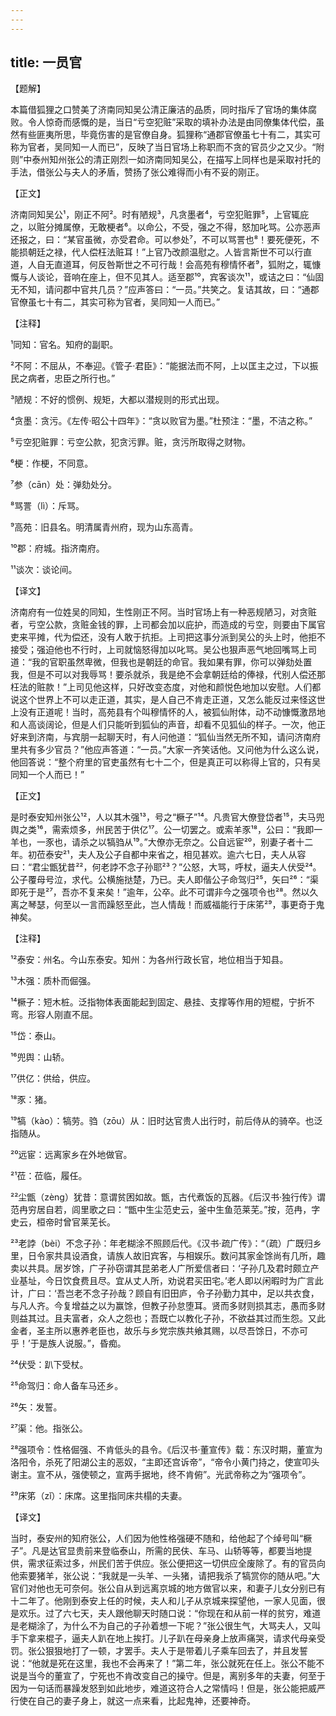 ```yaml
---
---
---
```

title: 一员官
---




【题解】


本篇借狐狸之口赞美了济南同知吴公清正廉洁的品质，同时指斥了官场的集体腐败。令人惊奇而感慨的是，当日“亏空犯赃”采取的填补办法是由同僚集体代偿，虽然有些匪夷所思，毕竟伤害的是官僚自身。狐狸称“通郡官僚虽七十有二，其实可称为官者，吴同知一人而已”，反映了当日官场上称职而不贪的官员少之又少。“附则”中泰州知州张公的清正刚烈一如济南同知吴公，在描写上同样也是采取衬托的手法，借张公与夫人的矛盾，赞扬了张公难得而小有不妥的刚正。


【正文】

济南同知吴公¹，刚正不阿²。时有陋规³，凡贪墨者⁴，亏空犯赃罪⁵，上官辄庇之，以赃分摊属僚，无敢梗者⁶。以命公，不受，强之不得，怒加叱骂。公亦恶声还报之，曰：“某官虽微，亦受君命。可以参处⁷，不可以骂詈也⁸！要死便死，不能损朝廷之禄，代人偿枉法赃耳！”上官乃改颜温慰之。人皆言斯世不可以行直道，人自无直道耳，何反咎斯世之不可行哉！会高苑有穆情怀者⁹，狐附之，辄慷慨与人谈论，音响在座上，但不见其人。适至郡¹⁰，宾客谈次¹¹，或诘之曰：“仙固无不知，请问郡中官共几员？”应声答曰：“一员。”共笑之。复诘其故，曰：“通郡官僚虽七十有二，其实可称为官者，吴同知一人而已。”

【注释】


¹同知：官名。知府的副职。

²不阿：不屈从，不奉迎。《管子·君臣》：“能据法而不阿，上以匡主之过，下以振民之病者，忠臣之所行也。”

³陋规：不好的惯例、规矩，大都以潜规则的形式出现。

⁴贪墨：贪污。《左传·昭公十四年》：“贪以败官为墨。”杜预注：“墨，不洁之称。”

⁵亏空犯赃罪：亏空公款，犯贪污罪。赃，贪污所取得之财物。

⁶梗：作梗，不同意。

⁷参（cān）处：弹劾处分。

⁸骂詈（lì）：斥骂。

⁹高苑：旧县名。明清属青州府，现为山东高青。

¹⁰郡：府城。指济南府。

¹¹谈次：谈论间。





【译文】


济南府有一位姓吴的同知，生性刚正不阿。当时官场上有一种恶规陋习，对贪赃者，亏空公款，贪赃金钱的罪，上司都会加以庇护，而造成的亏空，则要由下属官吏来平摊，代为偿还，没有人敢于抗拒。上司把这事分派到吴公的头上时，他拒不接受；强迫他也不行时，上司就恼怒得加以叱骂。吴公也狠声恶气地回嘴骂上司道：“我的官职虽然卑微，但我也是朝廷的命官。我如果有罪，你可以弹劾处置我，但是不可以对我辱骂！要杀就杀，我是绝不会拿朝廷给的俸禄，代别人偿还那枉法的赃款！”上司见他这样，只好改变态度，对他和颜悦色地加以安慰。人们都说这个世界上不可以走正道，其实，是人自己不肯走正道，又怎么能反过来怪这世上没有正道呢！当时，高苑县有个叫穆情怀的人，被狐仙附体，动不动慷慨激昂地和人高谈阔论，但是人们只能听到狐仙的声音，却看不见狐仙的样子。一次，他正好来到济南，与宾朋一起聊天时，有人问他道：“狐仙当然无所不知，请问济南府里共有多少官员？”他应声答道：“一员。”大家一齐笑话他。又问他为什么这么说，他回答说：“整个府里的官吏虽然有七十二个，但是真正可以称得上官的，只有吴同知一个人而已！”


【正文】

是时泰安知州张公¹²，人以其木强¹³，号之“橛子”¹⁴。凡贵官大僚登岱者¹⁵，夫马兜舆之类¹⁶，需索烦多，州民苦于供亿¹⁷。公一切罢之。或索羊豕¹⁸，公曰：“我即一羊也，一豕也，请杀之以犒驺从¹⁹。”大僚亦无奈之。公自远宦²⁰，别妻子者十二年。初莅泰安²¹，夫人及公子自都中来省之，相见甚欢。逾六七日，夫人从容曰：“君尘甑犹昔²²，何老誖不念子孙耶²³？”公怒，大骂，呼杖，逼夫人伏受²⁴。公子覆母号泣，求代。公横施挞楚，乃已。夫人即偕公子命驾归²⁵，矢曰²⁶：“渠即死于是²⁷，吾亦不复来矣！”逾年，公卒。此不可谓非今之强项令也²⁸。然以久离之琴瑟，何至以一言而躁怒至此，岂人情哉！而威福能行于床笫²⁹，事更奇于鬼神矣。

【注释】


¹²泰安：州名。今山东泰安。知州：为各州行政长官，地位相当于知县。

¹³木强：质朴而倔强。

¹⁴橛子：短木桩。泛指物体表面能起到固定、悬挂、支撑等作用的短棍，宁折不弯。形容人刚直不屈。

¹⁵岱：泰山。

¹⁶兜舆：山轿。

¹⁷供亿：供给，供应。

¹⁸豕：猪。

¹⁹犒（kào）：犒劳。驺（zōu）从：旧时达官贵人出行时，前后侍从的骑卒。也泛指随从。

²⁰远宦：远离家乡在外地做官。

²¹莅：莅临，履任。

²²尘甑（zèng）犹昔：意谓贫困如故。甑，古代煮饭的瓦器。《后汉书·独行传》谓范冉穷居自若，闾里歌之曰：“甑中生尘范史云，釜中生鱼范莱芜。”按，范冉，字史云，桓帝时曾官莱芜长。

²³老誖（bèi）不念子孙：年老糊涂不照顾后代。《汉书·疏广传》：“（疏）广既归乡里，日令家共具设酒食，请族人故旧宾客，与相娱乐。数问其家金馀尚有几所，趣卖以共具。居岁馀，广子孙窃谓其昆弟老人广所爱信者曰：‘子孙几及君时颇立产业基址，今日饮食费且尽。宜从丈人所，劝说君买田宅。’老人即以闲暇时为广言此计，广曰：‘吾岂老不念子孙哉？顾自有旧田庐，令子孙勤力其中，足以共衣食，与凡人齐。今复增益之以为赢馀，但教子孙怠堕耳。贤而多财则损其志，愚而多财则益其过。且夫富者，众人之怨也；吾既亡以教化子孙，不欲益其过而生怨。又此金者，圣主所以惠养老臣也，故乐与乡党宗族共飨其赐，以尽吾馀日，不亦可乎！’于是族人说服。”，昏痴。

²⁴伏受：趴下受杖。

²⁵命驾归：命人备车马还乡。

²⁶矢：发誓。

²⁷渠：他。指张公。

²⁸强项令：性格倔强、不肯低头的县令。《后汉书·董宣传》载：东汉时期，董宣为洛阳令，杀死了阳湖公主的恶奴，“主即还宫诉帝”，“帝令小黄门持之，使宣叩头谢主。宣不从，强使顿之，宣两手据地，终不肯俯”。光武帝称之为“强项令”。

²⁹床笫（zǐ）：床席。这里指同床共榻的夫妻。





【译文】


当时，泰安州的知府张公，人们因为他性格强硬不随和，给他起了个绰号叫“橛子”。凡是达官显贵前来登临泰山，所需的民伕、车马、山轿等等，都要当地提供，需求征索过多，州民们苦于供应。张公便把这一切供应全废除了。有的官员向他索要猪羊，张公说：“我就是一头羊、一头猪，请把我杀了犒赏你的随从吧。”大官们对他也无可奈何。张公自从到远离京城的地方做官以来，和妻子儿女分别已有十二年了。他刚到泰安上任的时候，夫人和儿子从京城来探望他，一家人见面，很是欢乐。过了六七天，夫人跟他聊天时随口说：“你现在和从前一样的贫穷，难道是老糊涂了，为什么不为自己的子孙着想一下呢？”张公很生气，大骂夫人，又叫手下拿来棍子，逼夫人趴在地上挨打。儿子趴在母亲身上放声痛哭，请求代母亲受罚。张公狠狠地打了一顿，才罢手。夫人于是带着儿子乘车回去了，并且发誓说：“他就是死在这里，我也不会再来了！”第二年，张公就死在任上。张公不能不说是当今的董宣了，宁死也不肯改变自己的操守。但是，离别多年的夫妻，何至于因为一句话而暴躁发怒到如此地步，难道这符合人之常情吗！但是，张公能把威严行使在自己的妻子身上，就这一点来看，比起鬼神，还要神奇。